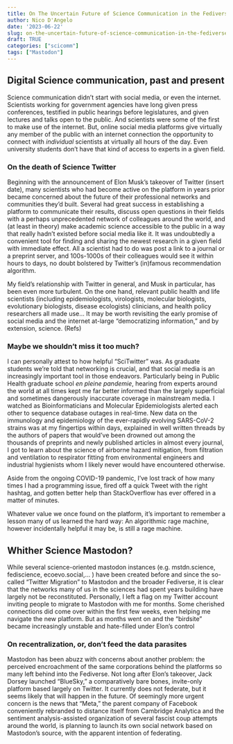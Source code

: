 ```yaml
---
title: On The Uncertain Future of Science Communication in the Fediverse
author: Nico D'Angelo
date: '2023-06-22'
slug: on-the-uncertain-future-of-science-communication-in-the-fediverse
draft: TRUE
categories: ["scicomm"]
tags: ["Mastodon"]
---
```

## Digital Science communication, past and present

Science communication didn't start with social media, or even the internet. Scientists working for government agencies have long given press conferences, testified in public hearings before legislatures, and given lectures and talks open to the public. And scientists were some of the first to make use of the internet.  But, online social media platforms give virtually any member of the public with an internet connection the opportunity to connect with *individual* scientists at virtually all hours of the day. Even university students don't have that kind of access to experts in a given field. 

### On the death of Science Twitter

Beginning with the announcement of Elon Musk's takeover of Twitter (insert date), many scientists who had become active on the platform in years prior became concerned about the future of their professional networks and communities they'd built. Several had great success in establishing a platform to communicate their results, discuss open questions in their fields with a perhaps unprecedented network of colleagues around the world, and (at least in theory) make academic science accessible to the public in a way that really hadn't existed before social media like it.  It was undoubtedly a convenient tool for finding and sharing the newest research in a given field with immediate effect. All a scientist had to do was post a link to a journal or a preprint server, and 100s-1000s of their colleagues would see it within hours to days, no doubt bolstered by Twitter's (in)famous recommendation algorithm.


My field's relationship with Twitter in general, and Musk in particular, has been even more turbulent. On the one hand,  relevant public health  and life scientists (including epidemiologists, virologists, molecular biologists, evolutionary biologists, disease ecologists) clinicians, and health policy researchers all made use... 
It may be worth revisiting the early promise of social media and the internet at-large "democratizing information," and by extension, science. (Refs)

### Maybe we shouldn't miss it too much?

I can personally attest to how helpful "SciTwitter" was. As graduate students we're told that networking is crucial, and that social media is an increasingly important tool in those endeavors. Particularly being in Public Health graduate school *en pleine pandemie*, hearing from experts around the world at all times kept me far better informed than the largely superficial and sometimes dangerously inaccurate coverage in mainstream media. I watched as Bioinformaticians and Molecular Epidemiologists alerted each other to sequence database outages in real-time. New data on the immunology and epidemiology of the ever-rapidly evolving SARS-CoV-2 strains was at my fingertips within days, explained in well written threads by the authors of papers that would've been drowned out among the thousands of preprints and newly published articles in almost every journal, I got to learn about the science of airborne hazard mitigation, from filtration and ventilation to respirator fitting from environmental engineers and industrial hygienists  whom I likely never would have encountered otherwise.

Aside from the ongoing COVID-19 pandemic, I've lost track of how many times I had a programming issue, fired off a quick Tweet with the right hashtag, and gotten better help than StackOverflow has ever offered in a matter of minutes.


Whatever value we once found on the platform, it's important to remember a lesson many of us learned the hard way: An algorithmic rage machine, however incidentally helpful it may be, is still a rage machine.

## Whither Science Mastodon?

While several science-oriented mastodon instances (e.g. mstdn.science, fediscience, ecoevo.social,... ) have been created before and since the so-called "Twitter Migration" to Mastodon and the broader Fediverse, it is clear that the networks many of us in the sciences had spent years building have largely not be reconstituted. Personally, I left a flag on my Twitter account inviting people to migrate to Mastodon with me for months. Some cherished connections did come over within the first few weeks, even helping me navigate the new platform. But as months went on and the "birdsite" became increasingly unstable and hate-filled under Elon's control 

### On recentralization, or, don't feed the data parasites

Mastodon has been abuzz with concerns about another problem: the perceived encroachment of the same corporations behind the platforms so many left behind into the Fediverse. Not long after Elon's takeover, Jack Dorsey launched "BlueSky," a comparatively bare bones, invite-only platform based largely on Twitter. It currently does not federate, but it seems likely that will happen in the future. Of seemingly more urgent concern is the news that "Meta," the parent company of Facebook conveniently rebranded to distance itself from Cambridge Analytica and the sentiment analysis-assisted organization of several fascist coup attempts around the world, is planning to launch its own social network based on Mastodon's source, with the apparent intention of federating. 
